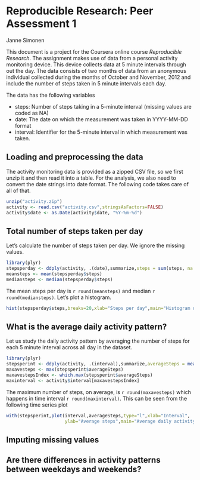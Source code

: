 # Reproducible Research: Peer Assessment 1
Janne Simonen  

This document is a project for the Coursera online course *Reproducible Research*.
The assignment makes use of data from a personal activity monitoring device. 
This device collects data at 5 minute intervals through out the day. The data 
consists of two months of data from an anonymous individual collected during the 
months of October and November, 2012 and include the number of steps taken in 
5 minute intervals each day.

The data has the following variables  

- steps: Number of steps taking in a 5-minute interval (missing values are coded as NA)  
- date: The date on which the measurement was taken in YYYY-MM-DD format  
- interval: Identifier for the 5-minute interval in which measurement was taken.  

## Loading and preprocessing the data

The activity monitoring data is provided as a zipped CSV file, so we first unzip
it and then read it into a table. For the analysis, we also need to convert the date 
strings into date format. The following code takes care of all of that.

```r
unzip("activity.zip")
activity <- read.csv("activity.csv",stringsAsFactors=FALSE)
activity$date <- as.Date(activity$date, "%Y-%m-%d")
```

## Total number of steps taken per day

Let's calculate the number of steps taken per day. We ignore the missing values.

```r
library(plyr) 
stepsperday <- ddply(activity, .(date),summarize,steps = sum(steps, na.rm=TRUE))
meansteps <- mean(stepsperday$steps)
mediansteps <- median(stepsperday$steps)
```

The mean steps per day is `r round(meansteps)` and median `r round(mediansteps)`. 
Let's plot a histogram.

```r
hist(stepsperday$steps,breaks=20,xlab="Steps per day",main="Histogram of steps per day")
```

## What is the average daily activity pattern?

Let us study the daily activity pattern by averaging the number of steps for each 5 minute interval
across all day in the dataset.

```r
library(plyr) 
stepsperint <- ddply(activity, .(interval),summarize,averageSteps = mean(steps, na.rm=TRUE))
maxavesteps <- max(stepsperint$averageSteps)
maxavestepsIndex <- which.max(stepsperint$averageSteps)
maxinterval <- activity$interval[maxavestepsIndex]
```

The maximum number of steps, on average, is `r round(maxavesteps)` 
which happens in time interval `r round(maxinterval)`. This can be seen from the following
time series plot

```r
with(stepsperint,plot(interval,averageSteps,type="l",xlab="Interval",
                      ylab="Average steps",main="Average daily activity"))
```


## Imputing missing values



## Are there differences in activity patterns between weekdays and weekends?
